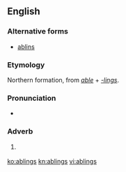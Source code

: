 ==English==

===Alternative forms===
* [[ablins]]

===Etymology===
Northern formation, from ''[[able]]'' + ''[[-lings]]''.

===Pronunciation===
* {{IPA|/ˈeɪblɪnz/|lang=en}}

===Adverb===
{{en-adv|-}}

# {{context|British|dialectal|lang=en}} {{alternative form of|aiblins|lang=en}}

[[ko:ablings]]
[[kn:ablings]]
[[vi:ablings]]